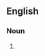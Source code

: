 {{also|roundheads}}
==English==

===Noun===
{{head|en|noun form}}

# {{plural of|Roundhead|lang=en}}